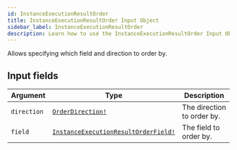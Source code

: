 ```yaml
---
id: InstanceExecutionResultOrder
title: InstanceExecutionResultOrder Input Object
sidebar_label: InstanceExecutionResultOrder
description: Learn how to use the InstanceExecutionResultOrder Input Object for Builder's API.
---
```


Allows specifying which field and direction to order by.

## Input fields

| Argument    | Type                                                                                          | Description                |
| ----------- | --------------------------------------------------------------------------------------------- | -------------------------- |
| `direction` | [`OrderDirection!`](/composer/builder/api/schema/enum/OrderDirection.mdx)                                       | The direction to order by. |
| `field`     | [`InstanceExecutionResultOrderField!`](/composer/builder/api/schema/enum/InstanceExecutionResultOrderField.mdx) | The field to order by.     |
